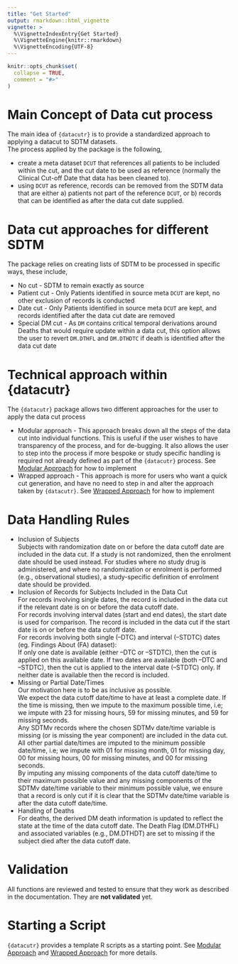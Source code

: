 ```yaml
---
title: "Get Started"
output: rmarkdown::html_vignette
vignette: >
  %\VignetteIndexEntry{Get Started}
  %\VignetteEngine{knitr::rmarkdown}
  %\VignetteEncoding{UTF-8}
---
```


```r
knitr::opts_chunk$set(
  collapse = TRUE,
  comment = "#>"
)
```

# Main Concept of Data cut process

The main idea of `{datacutr}` is to provide a standardized approach to applying a datacut to SDTM datasets.  
The process applied by the package is the following, 

- create a meta dataset `DCUT` that references all patients to be included within the cut, and the cut date to be used as reference (normally the Clinical Cut-off Date that data has been cleaned to).  
- using `DCUT` as reference, records can be removed from the SDTM data that are either a) patients not part of the reference `DCUT`, or b) records that can be identified as after the data cut date supplied.  

# Data cut approaches for different SDTM

The package relies on creating lists of SDTM to be processed in specific ways, these include,  

- No cut - SDTM to remain exactly as source  
- Patient cut - Only Patients identified in source meta `DCUT` are kept, no other exclusion of records is conducted  
- Date cut - Only Patients identified in source meta `DCUT` are kept, and records identified after the data cut date are removed  
- Special DM cut - As `DM` contains critical temporal derivations around Deaths that would require update within a data cut, this option allows the user to revert `DM.DTHFL` and `DM.DTHDTC` if death is identified after the data cut date

# Technical approach within {datacutr}

The `{datacutr}` package allows two different approaches for the user to apply the data cut process  

- Modular approach - This approach breaks down all the steps of the data cut into individual functions.
This is useful if the user wishes to have transparency of the process, and for de-bugging. It also allows the user to step into the process if more bespoke or study specific handling is required not already defined as part of the `{datacutr}` process. See [Modular Approach](https://pharmaverse.github.io/datacutr/articles/modular.html) for how to implement  
* Wrapped approach - This approach is more for users who want a quick cut generation, and have no need to step in and alter the approach taken by `{datacutr}`. See [Wrapped Approach](https://pharmaverse.github.io/datacutr/articles/wrapper.html) for how to implement

# Data Handling Rules

- Inclusion of Subjects  
Subjects with randomization date on or before the data cutoff date are included in the data cut. If a study is not randomized, then the enrolment date should be used instead. For studies where no study drug is administered, and where no randomization or enrolment is performed (e.g., observational studies), a study-specific definition of enrolment date should be provided.  
- Inclusion of Records for Subjects Included in the Data Cut  
For records involving single dates, the record is included in the data cut if the relevant date is on or before the data cutoff date.  
For records involving interval dates (start and end dates), the start date is used for comparison. The record is included in the data cut if the start date is on or before the data cutoff date.  
For records involving both single (--DTC) and interval (--STDTC) dates (eg. Findings About (FA) dataset):  
If only one date is available (either –DTC or –STDTC), then the cut is applied on this available date. If two dates are available (both –DTC and –STDTC), then the cut is applied to the interval date (--STDTC) only. If neither date is available then the record is included.  
- Missing or Partial Date/Times  
Our motivation here is to be as inclusive as possible.  
We expect the data cutoff date/time to have at least a complete date. If the time is missing, then we impute to the maximum possible time, i.e; we impute with 23 for missing hours, 59 for missing minutes, and 59 for missing seconds.  
Any SDTMv records where the chosen SDTMv date/time variable is missing (or is missing the year component) are included in the data cut.  
All other partial date/times are imputed to the minimum possible date/time, i.e; we impute with 01 for missing month, 01 for missing day, 00 for missing hours, 00 for missing minutes, and 00 for missing seconds.  
By imputing any missing components of the data cutoff date/time to their maximum possible value and any missing components of the SDTMv date/time variable to their minimum possible value, we ensure that a record is only cut if it is clear that the SDTMv date/time variable is after the data cutoff date/time.  
- Handling of Deaths  
For deaths, the derived DM death information is updated to reflect the state at the time of the data cutoff date. The Death Flag (DM.DTHFL) and associated variables (e.g., DM.DTHDT) are set to missing if the subject died after the data cutoff date.

# Validation

All functions are reviewed and tested to ensure that they work as described in
the documentation. They are **not validated** yet.

# Starting a Script

`{datacutr}` provides a template R scripts as a starting point. See [Modular Approach](https://pharmaverse.github.io/datacutr/articles/modular.html) and [Wrapped Approach](https://pharmaverse.github.io/datacutr/articles/wrapper.html) for more details.  
